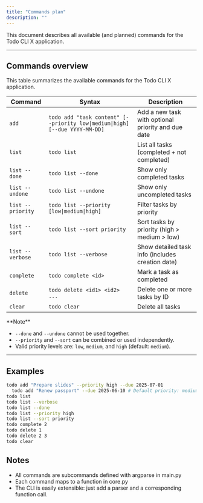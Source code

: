 ```yaml
---
title: "Commands plan"
description: ""
---
```


This document describes all available (and planned) commands for the Todo CLI X application.

---

## Commands overview

This table summarizes the available commands for the Todo CLI X application.

| Command              | Syntax                                                                 | Description                                                |
|----------------------|------------------------------------------------------------------------|------------------------------------------------------------|
| `add`                | `todo add "task content" [--priority low\|medium\|high] [--due YYYY-MM-DD]` | Add a new task with optional priority and due date    |
| `list`               | `todo list`                                                            | List all tasks (completed + not completed)                 |
| `list --done`        | `todo list --done`                                                     | Show only completed tasks                                  |
| `list --undone`      | `todo list --undone`                                                   | Show only uncompleted tasks                                |
| `list --priority`    | `todo list --priority [low\|medium\|high]`                             | Filter tasks by priority                                   |
| `list --sort`        | `todo list --sort priority`                                            | Sort tasks by priority (high > medium > low)               |
| `list --verbose`     | `todo list --verbose`                                                  | Show detailed task info (includes creation date)           |
| `complete`           | `todo complete <id>`                                                   | Mark a task as completed                                   |
| `delete`             | `todo delete <id1> <id2> ...`                                          | Delete one or more tasks by ID                             |
| `clear`              | `todo clear`                                                           | Delete all tasks                                           |

<Note>
**Note**

- `--done` and `--undone` cannot be used together.
- `--priority` and `--sort` can be combined or used independently.
- Valid priority levels are: `low`, `medium`, and `high` (default: `medium`).

</Note>

---

## Examples

```bash
todo add "Prepare slides" --priority high --due 2025-07-01
  todo add "Renew passport" --due 2025-06-10 # Default priority: medium
todo list
todo list --verbose
todo list --done
todo list --priority high
todo list --sort priority
todo complete 2
todo delete 1
todo delete 2 3
todo clear
```

## Notes

- All commands are subcommands defined with argparse in main.py
- Each command maps to a function in core.py
- The CLI is easily extensible: just add a parser and a corresponding function call.
